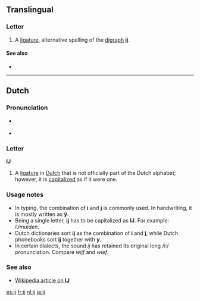 {{Latin Extended-A character info|hex=0133|name=LATIN SMALL LIGATURE IJ}}
{{also|íj|Appendix:Variations of "i"}}
==Translingual==

===Letter===
{{mul-letter|upper=Ĳ|lower=ĳ|script=Latn}}

# A [[ligature]], alternative spelling of the [[digraph]] '''[[ij]]'''.

====See also====
* {{projectlink|wikipedia}}
{{Latn-script}}

----

==Dutch==

===Pronunciation===
* {{IPA|/ɛi/|lang=nl}} {{qualifier|ĳs}}
* {{IPA|/ə/|lang=nl}} {{qualifier|-lĳk}}

===Letter===
'''Ĳ''' {{head|nl|letter}}

# A [[ligature]] in [[Dutch]] that is not officially part of the Dutch alphabet; however, it is [[capitalize]]d as if it were one.

===Usage notes===
* In typing, the combination of '''i''' and '''j''' is commonly used. In handwriting, it is mostly written as '''ÿ'''.
* Being a single letter, '''ĳ''' has to be capitalized as '''Ĳ'''. For example: ''Ĳmuiden''.
* Dutch dictionaries sort '''ĳ''' as the combination of '''i''' and '''j''', while Dutch phonebooks sort '''ĳ''' together with '''y'''.
* In certain dialects, the sound ''ij'' has retained its original long /i:/ pronunciation. Compare ''wijf'' and ''wief''.

===See also===
* [http://en.wikipedia.org/wiki/%C4%B2 Wikipedia article on '''Ĳ''']

[[es:ĳ]]
[[fr:ĳ]]
[[nl:ĳ]]
[[ja:ĳ]]